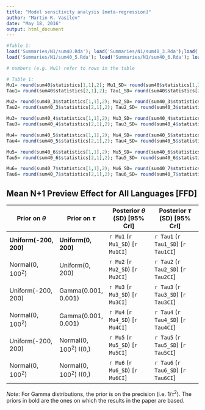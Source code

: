 ```yaml
---
title: "Model sensitivity analysis [meta-regression]"
author: "Martin R. Vasilev"
date: "May 18, 2016"
output: html_document
---
```


```r
#Table 1:
load('Summaries/N1/sum40.Rda'); load('Summaries/N1/sum40_3.Rda');load('Summaries/N1/sum40_4.Rda')
load('Summaries/N1/sum40_5.Rda'); load('Summaries/N1/sum40_6.Rda'); load('Summaries/N1/sum40_7.Rda'); 

```

```r
# numbers (e.g. Mu1) refer to rows in the table

# Table 1:
Mu1= round(sum40$statistics[1,1],2); Mu1_SD= round(sum40$statistics[1,2],2);Mu1CI= round(c(sum40$quantiles[1,1], sum40$quantiles[1,5]) ,2); Mu1CI<- paste(Mu1CI[1], ", ", Mu1CI[2], sep="")
Tau1= round(sum40$statistics[2,1],2); Tau1_SD= round(sum40$statistics[2,2],2);Tau1CI= round(c(sum40$quantiles[2,1], sum40$quantiles[2,5]) ,2); Tau1CI<- paste(Tau1CI[1], ", ", Tau1CI[2], sep="")

Mu2= round(sum40_3$statistics[1,1],2); Mu2_SD= round(sum40_3$statistics[1,2],2);Mu2CI= round(c(sum40_3$quantiles[1,1], sum40_3$quantiles[1,5]) ,2); Mu2CI<- paste(Mu2CI[1], ", ", Mu2CI[2], sep="")
Tau2= round(sum40_3$statistics[2,1],2); Tau2_SD= round(sum40_3$statistics[2,2],2);Tau2CI= round(c(sum40_3$quantiles[2,1], sum40_3$quantiles[2,5]) ,2); Tau2CI<- paste(Tau2CI[1], ", ", Tau2CI[2], sep="")

Mu3= round(sum40_4$statistics[1,1],2); Mu3_SD= round(sum40_4$statistics[1,2],2);Mu3CI= round(c(sum40_4$quantiles[1,1], sum40_4$quantiles[1,5]) ,2); Mu3CI<- paste(Mu3CI[1], ", ", Mu3CI[2], sep="")
Tau3= round(sum40_4$statistics[2,1],2); Tau3_SD= round(sum40_4$statistics[2,2],2);Tau3CI= round(c(sum40_4$quantiles[2,1], sum40_4$quantiles[2,5]) ,2); Tau3CI<- paste(Tau3CI[1], ", ", Tau3CI[2], sep="")

Mu4= round(sum40_5$statistics[1,1],2); Mu4_SD= round(sum40_5$statistics[1,2],2);Mu4CI= round(c(sum40_5$quantiles[1,1], sum40_5$quantiles[1,5]) ,2); Mu4CI<- paste(Mu4CI[1], ", ", Mu4CI[2], sep="")
Tau4= round(sum40_5$statistics[2,1],2); Tau4_SD= round(sum40_5$statistics[2,2],2);Tau4CI= round(c(sum40_5$quantiles[2,1], sum40_5$quantiles[2,5]) ,2); Tau4CI<- paste(Tau4CI[1], ", ", Tau4CI[2], sep="")

Mu5= round(sum40_6$statistics[1,1],2); Mu5_SD= round(sum40_6$statistics[1,2],2);Mu5CI= round(c(sum40_6$quantiles[1,1], sum40_6$quantiles[1,5]) ,2); Mu5CI<- paste(Mu5CI[1], ", ", Mu5CI[2], sep="")
Tau5= round(sum40_6$statistics[2,1],2); Tau5_SD= round(sum40_6$statistics[2,2],2);Tau5CI= round(c(sum40_6$quantiles[2,1], sum40_6$quantiles[2,5]) ,2); Tau5CI<- paste(Tau5CI[1], ", ", Tau5CI[2], sep="")

Mu6= round(sum40_7$statistics[1,1],2); Mu6_SD= round(sum40_7$statistics[1,2],2);Mu6CI= round(c(sum40_7$quantiles[1,1], sum40_7$quantiles[1,5]) ,2); Mu6CI<- paste(Mu6CI[1], ", ", Mu6CI[2], sep="")
Tau6= round(sum40_7$statistics[2,1],2); Tau6_SD= round(sum40_7$statistics[2,2],2);Tau6CI= round(c(sum40_7$quantiles[2,1], sum40_7$quantiles[2,5]) ,2); Tau6CI<- paste(Tau6CI[1], ", ", Tau6CI[2], sep="")
```

Mean N+1 Preview Effect for All Languages [FFD]
-----------------------------------------------------------------------------------------------------------
Prior on $\theta$   | Prior on $\tau$   | Posterior $\theta$ (SD) [95% CrI]  |Posterior $\tau$ (SD) [95% CrI]    |
-----------------|-----------------  |---------------------------------|-----------------------------------|
**Uniform(-200, 200)**|**Uniform(0, 200)**|`r Mu1` (`r Mu1_SD`) [`r Mu1CI`] |`r Tau1` (`r Tau1_SD`) [`r Tau1CI`]|
Normal(0, $100^2$) |Uniform(0, 200)     |`r Mu2` (`r Mu2_SD`) [`r Mu2CI`] |`r Tau2` (`r Tau2_SD`) [`r Tau2CI`]|
Uniform(-200, 200)|Gamma(0.001, 0.001)|`r Mu3` (`r Mu3_SD`) [`r Mu3CI`] |`r Tau3` (`r Tau3_SD`) [`r Tau3CI`]|
Normal(0, $100^2$) |Gamma(0.001, 0.001)|`r Mu4` (`r Mu4_SD`) [`r Mu4CI`] |`r Tau4` (`r Tau4_SD`) [`r Tau4CI`]|
Uniform(-200, 200)|Normal(0, $100^2$) I(0,)|`r Mu5` (`r Mu5_SD`) [`r Mu5CI`] |`r Tau5` (`r Tau5_SD`) [`r Tau5CI`]|
Normal(0, $100^2$) |Normal(0, $100^2$) I(0,)|`r Mu6` (`r Mu6_SD`) [`r Mu6CI`] |`r Tau6` (`r Tau6_SD`) [`r Tau6CI`]|

*Note*: For Gamma distributions, the prior is on the precision (i.e. $1/\tau^2$). The priors in bold are the ones on which the results in the paper are based. 
